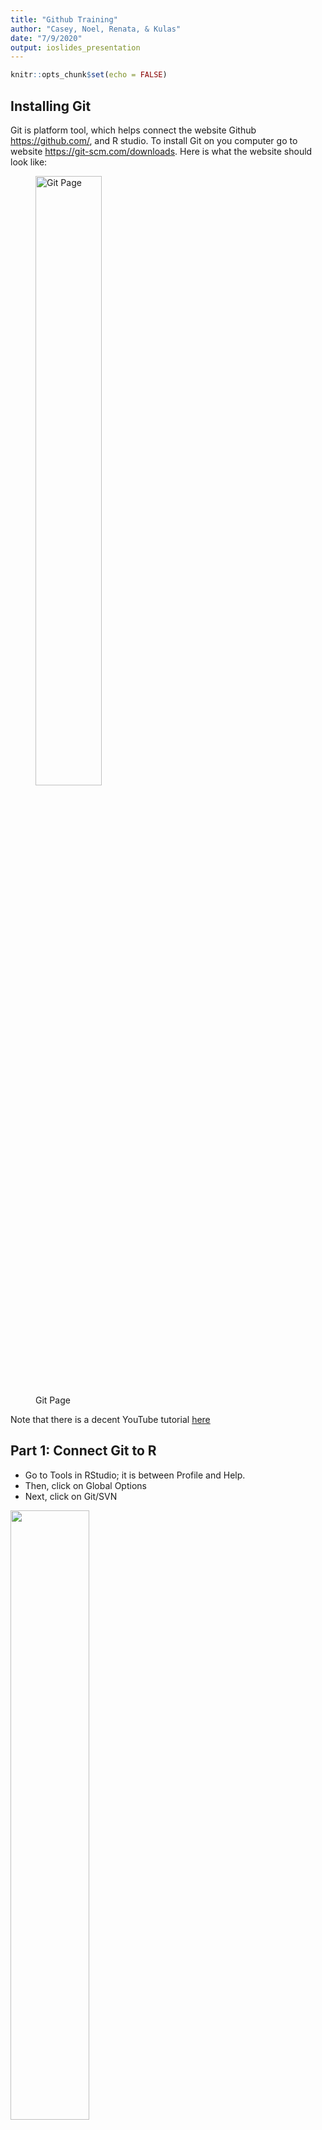 ---
title: "Github Training"
author: "Casey, Noel, Renata, & Kulas"
date: "7/9/2020"
output: ioslides_presentation
---

```{r setup, include=FALSE}
knitr::opts_chunk$set(echo = FALSE)
```

## Installing Git

Git is platform tool, which helps connect the website Github <https://github.com/>, and R studio. To install Git on you computer go to website <https://git-scm.com/downloads>. Here is what the website should look like:  

![Git Page](Image/Gitpage.png){width=50%}

Note that there is a decent YouTube tutorial [here](https://www.youtube.com/watch?v=Pg8LeOfvQME)

## Part 1: Connect Git to R 

- Go to Tools in RStudio; it is between Profile and Help. 
- Then, click on Global Options
- Next, click on Git/SVN 

![](Image/Git SVN.png){width=50%}

## Part 2: Connect Git To R

![](Image/SVN 2.jpg){width=35%}

- On a windows computer, you go to "this PC"
- Click on "Windowns (C:)"
- Click on "Program Files Folder"
- Click on "Git Folder"
- Click on "bin folder"
- Click on "git.exe"

You are now connect to Github with Rstudio.

## Example of how to use it.

- You will go to New Project.
- Then, you go to verison control, and click on Git.
- Now, you want go to Github, and click on code, then highlight the link. Like below:

![](Image/Connect.png){width=65%}


- Paste it in to repo

![](Image/Repo.png){width=45%}

---

## Learning Github

- Github is platform, where people can post files and collaborate on projects together. 

---

## Options

You can set up notifications via your *global* options (associated with your account - not specific to any one repository):

![Notifications](Image/notifications.png)
